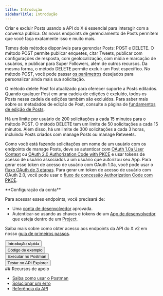 ```yaml
---
title: Introdução
sidebarTitle: Introdução
---
```



Criar e excluir Posts usando a API do X é essencial para interagir com a conversa pública. Os novos endpoints de gerenciamento de Posts permitem que você faça exatamente isso e muito mais.

Temos dois métodos disponíveis para gerenciar Posts: POST e DELETE. O método POST permite publicar enquetes, citar Tweets, publicar com configurações de resposta, com geolocalização, com mídia e marcação de usuários, e publicar para Super Followers, além de outros recursos. Da mesma forma, o método DELETE permite excluir um Post específico. No método POST, você pode passar [os parâmetros](/pt-BR/x-api/posts/creation-of-a-post) desejados para personalizar ainda mais sua solicitação.

O método delete Post foi atualizado para oferecer suporte a Posts editados. Quando qualquer Post em uma cadeia de edições é excluído, todos os Posts nessa cadeia de edições também são excluídos. Para saber mais sobre os metadados de edição de Post, consulte a página de [fundamentos de edição de Posts](/pt-BR/x-api/fundamentals/edit-posts).

Há um limite por usuário de 200 solicitações a cada 15 minutos para o método POST. O método DELETE tem um limite de 50 solicitações a cada 15 minutos. Além disso, há um limite de 300 solicitações a cada 3 horas, incluindo Posts criados com manage Posts ou manage Retweets.

Como você está fazendo solicitações em nome de um usuário com os endpoints de manage Posts, deve se autenticar com [OAuth 1.0a User Context](https://en.docs/authentication/oauth-1-0a) ou [OAuth 2.0 Authorization Code with PKCE](https://en.docs/authentication/oauth-2-0/authorization-code) e usar tokens de acesso de usuário associados a um usuário que autorizou seu App. Para gerar esse token de acesso de usuário com OAuth 1.0a, você pode usar o [fluxo OAuth de 3 etapas](https://en.docs/authentication/oauth-2-0/bearer-tokens). Para gerar um token de acesso de usuário com OAuth 2.0, você pode usar o [fluxo de concessão Authorization Code com PKCE](https://en.docs/authentication/oauth-2-0/user-access-token).

<Info>
  **Configuração da conta**

  Para acessar esses endpoints, você precisará de:

  - Uma [conta de desenvolvedor](https://en/portal/petition/essential/basic-info) aprovada.
  - Autenticar-se usando as chaves e tokens de um [App de desenvolvedor](/pt-BR/resources/fundamentals/developer-apps) que esteja dentro de um [Project](/pt-BR/resources/fundamentals/projects).

  Saiba mais sobre como obter acesso aos endpoints da API do X v2 em nosso [guia de primeiros passos](/pt-BR/x-api/getting-started/getting-access).
</Info>

<Button href="/pt-BR/x-api/posts/manage-tweets/quickstart">
  Introdução rápida
</Button>

<br />

<Button href="https://github.com/xdevplatform/Twitter-API-v2-sample-code">
  Código de exemplo
</Button>

<br />

<Button href="https://www.postman.com/xapidevelopers/">
  Executar no Postman
</Button>

<br />

<Button href="https://developer.x.com/apitools/api?endpoint=/2/tweets&method=post">
  Testar no API Explorer
</Button>

<div id="supporting-resources">
  ## Recursos de apoio
</div>

- [Saiba como usar o Postman](/pt-BR/tutorials/postman-getting-started)
- [Solucionar um erro](https://en/support/twitter-api)
- [Referência da API](/pt-BR/x-api/posts/manage-tweets/introduction)